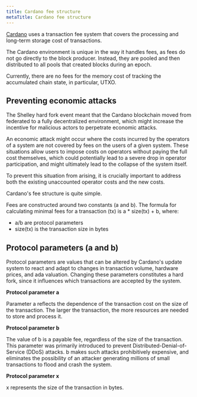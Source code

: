 ```yaml
---
title: Cardano fee structure
metaTitle: Cardano fee structure
---
```


[Cardano](https://cardano.org/) uses a transaction fee system that covers the processing and long-term
storage cost of transactions.

The Cardano environment is unique in the way it handles fees, as fees do not go
directly to the block producer. Instead, they are pooled and then distributed to
all pools that created blocks during an epoch.

Currently, there are no fees for the memory cost of tracking the accumulated
chain state, in particular, UTXO.

## Preventing economic attacks

The Shelley hard fork event meant that the Cardano blockchain moved from
federated to a fully decentralized environment, which might increase the
incentive for malicious actors to perpetrate economic attacks.

An economic attack might occur where the costs incurred by the operators of a
system are not covered by fees on the users of a given system. These situations
allow users to impose costs on operators without paying the full cost
themselves, which could potentially lead to a severe drop in operator
participation, and might ultimately lead to the collapse of the system itself.

To prevent this situation from arising, it is crucially important to address
both the existing unaccounted operator costs and the new costs.

Cardano's fee structure is quite simple.

Fees are constructed around two constants (a and b). The formula for calculating
minimal fees for a transaction (tx) is a \* size(tx) + b, where:

- a/b are protocol parameters
- size(tx) is the transaction size in bytes

## Protocol parameters (a and b)

Protocol parameters are values that can be altered by Cardano's update system to
react and adapt to changes in transaction volume, hardware prices, and ada
valuation. Changing these parameters constitutes a hard fork, since it
influences which transactions are accepted by the system.

**Protocol parameter a**

Parameter a reflects the dependence of the transaction cost on the size of the
transaction. The larger the transaction, the more resources are needed to store
and process it.

**Protocol parameter b**

The value of b is a payable fee, regardless of the size of the transaction. This
parameter was primarily introduced to prevent Distributed-Denial-of-Service
(DDoS) attacks. b makes such attacks prohibitively expensive, and eliminates the
possibility of an attacker generating millions of small transactions to flood
and crash the system.

**Protocol parameter x**

x represents the size of the transaction in bytes.
